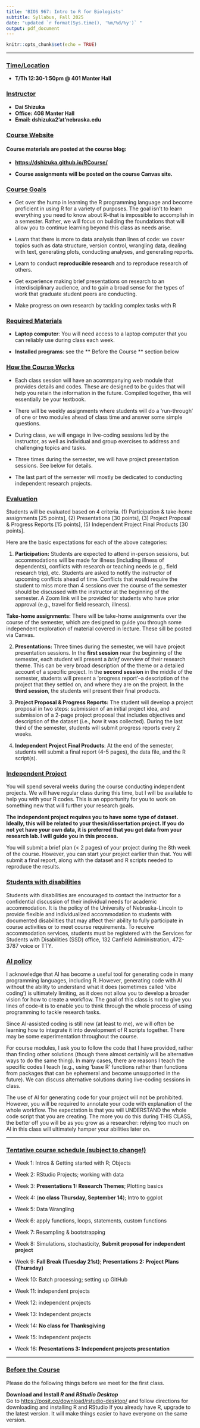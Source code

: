 ```yaml
---
title: 'BIOS 967: Intro to R for Biologists'
subtitle: Syllabus, Fall 2025
date: "updated `r format(Sys.time(), '%m/%d/%y')` "
output: pdf_document
---
```

```r
knitr::opts_chunk$set(echo = TRUE)
```

***
### <u>Time/Location</u>  
* **T/Th 12:30-1:50pm @ 401 Manter Hall **  
  
### <u>Instructor</u>  
* **Dai Shizuka**
* **Office: 408 Manter Hall**
* **Email: dshizuka2'at'nebraska.edu** 

### <u>Course Website</u>  

#### Course materials are posted at the course blog: 
* **[https://dshizuka.github.io/RCourse/](https://dshizuka.github.io/RCourse/)**

* **Course assignments will be posted on the course Canvas site.**
  
### <u>Course Goals</u>  
* Get over the hump in learning the R programming language and become proficient in using R for a variety of purposes. The goal isn't to learn everything you need to know about R--that is impossible to accomplish in a semester. Rather, we will focus on building the foundations that will allow you to continue learning beyond this class as needs arise. 

* Learn that there is more to data analysis than lines of code: we cover topics such as data structure, version control, wrangling data, dealing with text, generating plots, conducting analyses, and generating reports.

* Learn to conduct **reproducible research** and to reproduce research of others.

* Get experience making brief presentations on research to an interdisciplinary audience, and to gain a broad sense for the types of work that graduate student peers are conducting.

* Make progress on own research by tackling complex tasks with R


### <u>Required Materials</u>

* **Laptop computer**: You will need access to a laptop computer that you can reliably use during class each week.

* **Installed programs**: see the ** Before the Course ** section below  

### <u>How the Course Works</u>

* Each class session will have an acommpanying web module that provides details and codes. These are designed to be guides that will help you retain the information in the future. Compiled together, this will essentially be your textbook. 

* There will be weekly assignments where students will do a 'run-through' of one or two modules ahead of class time and answer some simple questions.

* During class, we will engage in live-coding sessions led by the instructor, as well as individual and group exercises to address and challenging topics and tasks.

* Three times during the semester, we will have project presentation sessions. See below for details.

* The last part of the semester will mostly be dedicated to conducting independent research projects.

### <u>Evaluation</u>  

Students will be evaluated based on 4 criteria. (1) Participation & take-home assignments [25 points], (2) Presentations [30 points], (3) Project Proposal & Progress Reports [15 points], (5) Independent Project Final Products [30 points].

Here are the basic expectations for each of the above categories:

(1) **Participation:** Students are expected to attend in-person sessions, but accommodations will be made for illness (including illness of dependents), conflicts with research or teaching needs (e.g., field research trip), etc. Students are asked to notify the instructor of upcoming conflicts ahead of time. Conflicts that would require the student to miss more than 4 sessions over the course of the semester should be discussed with the instructor at the beginning of the semester. A Zoom link will be provided for students who have prior approval (e.g., travel for field research, illness).

**Take-home assignments:** There will be take-home assignments over the course of the semester, which are designed to guide you through some independent exploration of material covered in lecture. These sill be posted via Canvas. 

(2) **Presentations:** Three times during the semester, we will have project presentation sessions. In the **first session** near the beginning of the semester, each student will present a *brief* overview of their research theme. This can be very broad description of the theme or a detailed account of a specific project. In the **second session** in the middle of the semester, students will present a 'progress report'--a description of the project that they settled on, and where they are on the project. In the **third session**, the students will present their final products.

(3) **Project Proposal & Progress Reports:** The student will develop a project proposal in two steps: submission of an initial project idea, and submission of a 2-page project proposal that includes objectives and description of the dataset (i.e., how it was collected). During the last third of the semester, students will submit progress reports every 2 weeks. 

(4) **Independent Project Final Products**: At the end of the semester, students will submit a final report (4-5 pages), the data file, and the R script(s). 

### <u>Independent Project</u>
You will spend several weeks during the course conducting independent projects. We will have regular class during this time, but I will be available to help you with your R codes. This is an opportunity for you to work on something new that will further your research goals. 

**The independent project requires you to have some type of dataset. Ideally, this will be related to your thesis/dissertation project. If you do not yet have your own data, it is preferred that you get data from your research lab. I will guide you in this process.**

You will submit a brief plan (< 2 pages) of your project during the 8th week of the course. However, you can start your project earlier than that. You will submit a final report, along with the dataset and R scripts needed to reproduce the results.

### <u>Students with disabilities</u> 

Students with disabilities are encouraged to contact the instructor for a confidential discussion of their individual needs for academic accommodation. It is the policy of the University of Nebraska-Lincoln to provide flexible and individualized accommodation to students with documented disabilities that may affect their ability to fully participate in course activities or to meet course requirements. To receive accommodation services, students must be registered with the Services for Students with Disabilities (SSD) office, 132 Canfield Administration, 472-3787 voice or TTY.


### <u> AI policy </u>

I acknowledge that AI has become a useful tool for generating code in many programming languages, including R. However, generating code with AI without the ability to understand what it does (sometimes called 'vibe coding') is ultimately limiting, as it does not allow you to develop a broader vision for how to create a workflow. The goal of this class is not to give you lines of code--it is to enable you to think through the whole process of using programming to tackle research tasks.  

Since AI-assisted coding is still new (at least to me), we will often be learning how to integrate it into development of R scripts together. There may be some experimentation throughout the course. 

For course modules, I ask you to follow the code that I have provided, rather than finding other solutions (though there almost certainly will be alternative ways to do the same thing). In many cases, there are reasons I teach the specific codes I teach (e.g., using 'base R' functions rather than functions from packages that can be ephemeral and become unsupported in the future). We can discuss alternative solutions during live-coding sessions in class. 

The use of AI for generating code for your project will not be prohibited. However, you will be required to annotate your code with explanation of the whole workflow. The expectation is that you will UNDERSTAND the whole code script that you are creating. The more you do this during THIS CLASS, the better off you will be as you grow as a researcher: relying too much on AI in this class will ultimately hamper your abilities later on. 

***

\pagebreak

### <u>Tentative course schedule (subject to change!)</u>

* Week 1: Intros & Getting started with R; Objects  

* Week 2: RStudio Projects; working with data 

* Week 3: **Presentations 1: Research Themes**; Plotting basics 

* Week 4: (**no class Thursday, September 14**); Intro to ggplot

* Week 5: Data Wrangling 

* Week 6: apply functions, loops, statements, custom functions

* Week 7: Resampling & bootstrapping

* Week 8: Simulations, stochasticity, **Submit proposal for independent project**

* Week 9: **Fall Break (Tuesday 21st)**; **Presentations 2: Project Plans (Thursday)**

* Week 10: Batch processing; setting up GitHub

* Week 11: independent projects

* Week 12: independent projects

* Week 13: Independent projects

* Week 14: **No class for Thanksgiving**

* Week 15: Independent projects

* Week 16: **Presentations 3: Independent projects presentation**

***
### <u>Before the Course</u>  
Please do the following things before we meet for the first class.   

**Download and Install *R* and *RStudio Desktop* **  
Go to [https://posit.co/download/rstudio-desktop/](https://posit.co/download/rstudio-desktop/) and follow directions for downloading and installing R and RStudio If you already have R, upgrade to the latest version. It will make things easier to have everyone on the same version.


